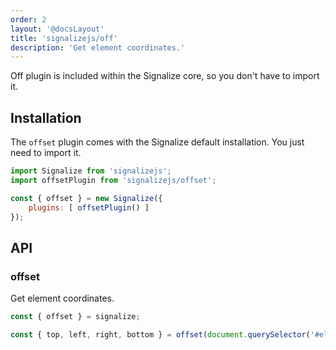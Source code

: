 ```yaml
---
order: 2
layout: '@docsLayout'
title: 'signalizejs/off'
description: 'Get element coordinates.'
---
```


Off plugin is included within the Signalize core, so you don't have to import it.

## Installation
The `offset` plugin comes with the Signalize default installation. You just need to import it.

```js
import Signalize from 'signalizejs';
import offsetPlugin from 'signalizejs/offset';

const { offset } = new Signalize({
	plugins: [ offsetPlugin() ]
});
```

## API

### offset
Get element coordinates.
```js
const { offset } = signalize;

const { top, left, right, bottom } = offset(document.querySelector('#element'));
```
